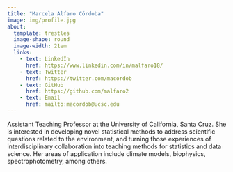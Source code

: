 ```yaml
---
title: "Marcela Alfaro Córdoba"
image: img/profile.jpg
about:
  template: trestles
  image-shape: round
  image-width: 21em
  links:
    - text: LinkedIn
      href: https://www.linkedin.com/in/malfaro18/
    - text: Twitter
      href: https://twitter.com/macordob
    - text: GitHub
      href: https://github.com/malfaro2
    - text: Email
      href: mailto:macordob@ucsc.edu
---
```


Assistant Teaching Professor at the University of California, Santa Cruz. She is interested in developing novel statistical methods to address scientific questions related to the environment, and turning those experiences of interdisciplinary collaboration into teaching methods for statistics and data science. Her areas of application include climate models, biophysics, spectrophotometry, among others.
